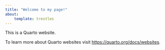 ```yaml
---
title: "Welcome to my page!"
about: 
    template: trestles
---
```


This is a Quarto website.

To learn more about Quarto websites visit <https://quarto.org/docs/websites>.
